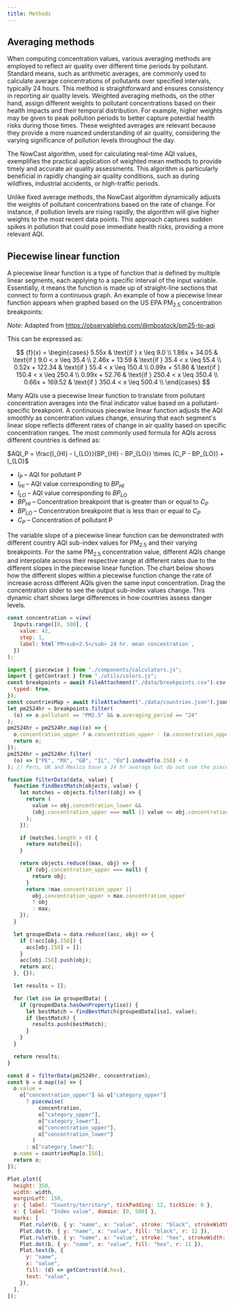 ```yaml
---
title: Methods
---
```


## Averaging methods

When computing concentration values, various averaging methods are employed to reflect air quality over different time periods by pollutant. Standard means, such as arithmetic averages, are commonly used to calculate average concentrations of pollutants over specified intervals, typically 24 hours. This method is straightforward and ensures consistency in reporting air quality levels. Weighted averaging methods, on the other hand, assign different weights to pollutant concentrations based on their health impacts and their temporal distribution. For example, higher weights may be given to peak pollution periods to better capture potential health risks during those times. These weighted averages are relevant because they provide a more nuanced understanding of air quality, considering the varying significance of pollution levels throughout the day.

The NowCast algorithm, used for calculating real-time AQI values, exemplifies the practical application of weighted mean methods to provide timely and accurate air quality assessments. This algorithm is particularly beneficial in rapidly changing air quality conditions, such as during wildfires, industrial accidents, or high-traffic periods.

Unlike fixed average methods, the NowCast algorithm dynamically adjusts the weights of pollutant concentrations based on the rate of change. For instance, if pollution levels are rising rapidly, the algorithm will give higher weights to the most recent data points. This approach captures sudden spikes in pollution that could pose immediate health risks, providing a more relevant AQI.

## Piecewise linear function

A piecewise linear function is a type of function that is defined by multiple linear segments, each applying to a specific interval of the input variable. Essentially, it means the function is made up of straight-line sections that connect to form a continuous graph. An example of how a piecewise linear function appears when graphed based on the US EPA PM<sub>2.5</sub> concentration breakpoints:


<PiecewiseChart />

_Note:_ Adapted from https://observablehq.com/@mbostock/pm25-to-aqi

This can be expressed as:

$$
{f}(x) = \begin{cases}
5.55x & \text{if } x \leq 9.0 \\
1.86x + 34.05 & \text{if } 9.0 < x \leq 35.4 \\
2.46x + 13.59 & \text{if } 35.4 < x \leq 55.4 \\
0.52x + 122.34 & \text{if } 55.4 < x \leq 150.4 \\
0.99x + 51.86 & \text{if } 150.4 < x \leq 250.4 \\
0.99x + 52.76 & \text{if } 250.4 < x \leq 350.4 \\
0.66x + 169.52 & \text{if } 350.4 < x \leq 500.4 \\
\end{cases}
$$

Many AQIs use a piecewise linear function to translate from pollutant concentration averages into the final indicator value based on a pollutant-specific breakpoint. A continuous piecewise linear function adjusts the AQI smoothly as concentration values change, ensuring that each segment's linear slope reflects different rates of change in air quality based on specific concentration ranges. The most commonly used formula for AQIs across different countries is defined as:

$AQI_P = \frac{I_{HI} - I_{LO}}{BP_{HI} - BP_{LO}} \times (C_P - BP_{LO}) + I_{LO}$

- $I_P$ – AQI for pollutant P
- $I_{HI}$ – AQI value corresponding to $BP_{HI}$
- $I_{LO}$ – AQI value corresponding to $BP_{LO}$
- $BP_{HI}$ – Concentration breakpoint that is greater than or equal to $C_P$
- $BP_{LO}$ – Concentration breakpoint that is less than or equal to $C_P$
- $C_P$ – Concentration of pollutant P

The variable slope of a piecewise linear function can be demonstrated with different country AQI sub-index values for PM<sub>2.5</sub> and their varying breakpoints. For the same PM<sub>2.5</sub> concentration value, different AQIs change and interpolate across their respective range at different rates due to the different slopes in the piecewise linear function. The chart below shows how the different slopes within a piecewise function change the rate of increase across different AQIs given the same input concentration. Drag the concentration slider to see the output sub-index values change. This dynamic chart shows large differences in how countries assess danger levels.

```js
const concentration = view(
  Inputs.range([0, 500], {
    value: 42,
    step: 1,
    label: html`PM<sub>2.5</sub> 24 hr. mean concentration`,
  })
);
```

```js
import { piecewise } from "./components/calculators.js";
import { getContrast } from "./utils/colors.js";
const breakpoints = await FileAttachment("./data/breakpoints.csv").csv({
  typed: true,
});
const countriesMap = await FileAttachment("./data/countries.json").json();
let pm2524hr = breakpoints.filter(
  (o) => o.pollutant == "PM2.5" && o.averaging_period == "24"
);
pm2524hr = pm2524hr.map((o) => {
  o.concentration_upper ? o.concentration_upper : (o.concentration_upper = 500);
  return o;
});
pm2524hr = pm2524hr.filter(
  (o) => ["PE", "MX", "GB", "IL", "EU"].indexOf(o.ISO) < 0
); // Peru, UK and Mexico have a 24 hr average but do not use the piecewise
```

```js
function filterData(data, value) {
  function findBestMatch(objects, value) {
    let matches = objects.filter((obj) => {
      return (
        value >= obj.concentration_lower &&
        (obj.concentration_upper === null || value <= obj.concentration_upper)
      );
    });

    if (matches.length > 0) {
      return matches[0];
    }

    return objects.reduce((max, obj) => {
      if (obj.concentration_upper === null) {
        return obj;
      }
      return !max.concentration_upper ||
        obj.concentration_upper > max.concentration_upper
        ? obj
        : max;
    });
  }

  let groupedData = data.reduce((acc, obj) => {
    if (!acc[obj.ISO]) {
      acc[obj.ISO] = [];
    }
    acc[obj.ISO].push(obj);
    return acc;
  }, {});

  let results = [];

  for (let iso in groupedData) {
    if (groupedData.hasOwnProperty(iso)) {
      let bestMatch = findBestMatch(groupedData[iso], value);
      if (bestMatch) {
        results.push(bestMatch);
      }
    }
  }

  return results;
}

const d = filterData(pm2524hr, concentration);
const b = d.map((o) => {
  o.value =
    o["concentration_upper"] && o["category_upper"]
      ? piecewise(
          concentration,
          o["category_upper"],
          o["category_lower"],
          o["concentration_upper"],
          o["concentration_lower"]
        )
      : o["category_lower"];
  o.name = countriesMap[o.ISO];
  return o;
});
```

```js
Plot.plot({
  height: 350,
  width: width,
  marginLeft: 150,
  y: { label: "Country/territory", tickPadding: 12, tickSize: 0 },
  x: { label: "Index value", domain: [0, 500] },
  marks: [
    Plot.ruleY(b, { y: "name", x: "value", stroke: "black", strokeWidth: 6 }),
    Plot.dot(b, { y: "name", x: "value", fill: "black", r: 12 }),
    Plot.ruleY(b, { y: "name", x: "value", stroke: "hex", strokeWidth: 4 }),
    Plot.dot(b, { y: "name", x: "value", fill: "hex", r: 11 }),
    Plot.text(b, {
      y: "name",
      x: "value",
      fill: (d) => getContrast(d.hex),
      text: "value",
    }),
  ],
});
```
